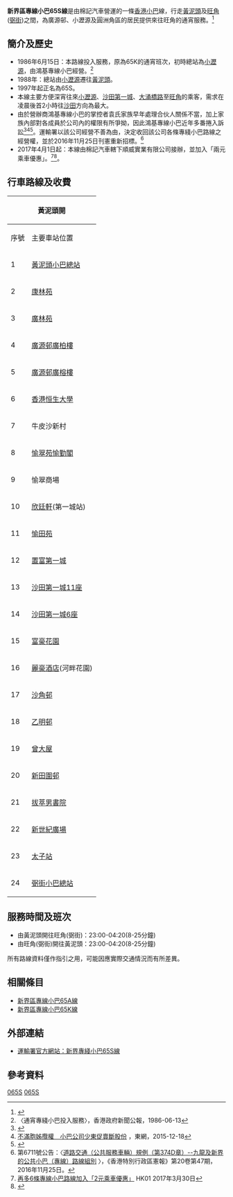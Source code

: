 {{Infobox bus route
|代表圖像=
|圖像說明=
|經營者=棉記汽車
|路線用車=[[豐田Coaster|豐田Coaster]]
|起站=[[黃泥頭|黃泥頭]]
|主要途經地點=[[廣源邨|廣源邨]]、[[愉翠苑|愉翠苑]]、[[沙田第一城|沙田第一城]]、[[富豪花園|富豪花園]]、[[麗豪酒店|麗豪酒店]]、[[乙明邨|乙明邨]]、[[新田圍邨|新田圍邨]]、[[獅子山隧道|獅子山隧道]]、[[窩打老道|窩打老道]]
|訖站=[[旺角|旺角]]([[弼街|弼街]])
|路線性質=
|全程行駛里程=
|全程行車時間=
|起站服務時間=23:00-04:40
|訖站服務時間=23:00-04:40
|班次頻率=8-25分鐘一班
|特別班次=
|全程收費=$14.0
|分段收費站點=獅子山隧道公路往黃泥頭：$7.4<br>小瀝源路往黃泥頭：$3.9
|服務時間以外替代路線=
|主要競爭交通=
|備註=
|走線圖=GN65SRtMap.png
|走線圖說明=
}}
'''新界區專線小巴65S線'''是由棉記汽車營運的一條[[香港小巴|香港小巴]]線，行走[[黃泥頭公共運輸交匯處|黃泥頭]]及[[旺角|旺角]]([[弼街|弼街]])之間，為廣源邨、小瀝源及圓洲角區的居民提供來往旺角的通宵服務。<ref>{{Cite web |url=http://www.681busterminal.com/version2/index.php?fi=a201&id=308 |title=681巴士總站 - 新界65S線 |access-date=2011-04-30 |archive-url=https://web.archive.org/web/20170331024709/http://www.681busterminal.com/version2/index.php?fi=a201&id=308 |archive-date=2017-03-31 |dead-url=no }}</ref>

==簡介及歷史==
*1986年6月15日：本路線投入服務，原為65K的通宵班次，初時總站為[[小瀝源|小瀝源]]，由鴻基專線小巴經營。<ref>〈通宵專綫小巴投入服務〉，香港政府新聞公報，1986-06-13</ref>
*1988年：總站由[[小瀝源|小瀝源]]遷往[[黃泥頭公共運輸交匯處|黃泥頭]]。
*1997年起正名為65S。
*本線主要方便深宵往來[[小瀝源|小瀝源]]、[[沙田第一城|沙田第一城]]、[[大涌橋路|大涌橋路]]至[[旺角|旺角]]的乘客，需求在凌晨後首2小時往[[沙田區|沙田]]方向為最大。
*由於營辦商鴻基專線小巴的掌控者袁氏家族早年處理合伙人關係不當，加上家族內部對各成員於公司內的權限有所爭拗，因此鴻基專線小巴近年多番捲入訴訟<ref>{{Cite web |url=http://legalref.judiciary.gov.hk/doc/judg/word/vetted/other/ch/2003/HCA004252_2003.doc |title=香港特別行政區 - 高等法院原訟法庭 - 民事司法管轄權 - 案件編號2003年第4252號 |access-date=2018-07-24 |archive-url=https://web.archive.org/web/20160106132124/http://legalref.judiciary.gov.hk/doc/judg/word/vetted/other/ch/2003/HCA004252_2003.doc |archive-date=2016-01-06 |dead-url=no }}</ref><ref>[http://hk.on.cc/hk/bkn/cnt/news/20151218/bkn-20151218141338755-1218_00822_001.html 不滿胞姊攬權　小巴公司少東促賣斷股份] {{Wayback|url=http://hk.on.cc/hk/bkn/cnt/news/20151218/bkn-20151218141338755-1218_00822_001.html |date=20180724062931 }}，東網，2015-12-18</ref><ref>{{Cite web |url=http://202.125.90.12/cnt/news/20120204/00176_072.html |title=東方日報：法庭：小股東興訟 專線巴公司判賠（2012年2月4日） |access-date=2018年7月24日 |archive-url=https://web.archive.org/web/20180724062724/http://202.125.90.12/cnt/news/20120204/00176_072.html |archive-date=2018年7月24日 |dead-url=no }}</ref>。運輸署以該公司經營不善為由，決定收回該公司各條專綫小巴路線之經營權，並於2016年11月25日刊憲重新招標。<ref>第6711號公告：〈[http://www.gld.gov.hk/egazette/pdf/20162047/cgn201620476711.pdf 道路交通（公共服務車輛）規例（第374D章）--九龍及新界的公共小巴（專線）路線組別] {{Wayback|url=http://www.gld.gov.hk/egazette/pdf/20162047/cgn201620476711.pdf |date=20180211185932 }}〉，《香港特別行政區憲報》第20卷第47期，2016年11月25日。</ref>
*2017年4月1日起：本線由棉記汽車轄下順威實業有限公司接辦，並加入「兩元乘車優惠」。<ref>[https://www.hk01.com/%E7%A4%BE%E6%9C%83%E6%96%B0%E8%81%9E/81360/%E5%86%8D%E5%A4%9A%E5%85%AD%E6%A2%9D%E5%B0%88%E7%B7%9A%E5%B0%8F%E5%B7%B4%E8%B7%AF%E7%B7%9A%E5%8A%A0%E5%85%A5-%E5%85%A9%E5%85%83%E4%B9%98%E8%BB%8A%E5%84%AA%E6%83%A0 再多6條專線小巴路線加入「2元乘車優惠」] {{Wayback|url=https://www.hk01.com/%E7%A4%BE%E6%9C%83%E6%96%B0%E8%81%9E/81360/%E5%86%8D%E5%A4%9A%E5%85%AD%E6%A2%9D%E5%B0%88%E7%B7%9A%E5%B0%8F%E5%B7%B4%E8%B7%AF%E7%B7%9A%E5%8A%A0%E5%85%A5-%E5%85%A9%E5%85%83%E4%B9%98%E8%BB%8A%E5%84%AA%E6%83%A0 |date=20180417105622 }}HK01 2017年3月30日</ref><ref>{{Cite web |url=https://www.td.gov.hk/filemanager/tc/content_13/ta_65k_170401_chi.pdf |title=運輸署交通通告-〈新界專線小巴第 65A 號線(黃泥頭-沙田市中心)、第 65K 線(黃泥頭-火炭站)(循環線)、第 65S 號線(黃泥頭-旺角站)通宵路線、第 66K 號線(九肚-沙田站)(循環線)、第 67A 號線(碩門邨-沙田站)、第 67K 號線(亞公角-沙田站)更換營辦商及調整車費〉 |access-date=2020-02-28 |archive-date=2021-01-16 |archive-url=https://web.archive.org/web/20210116235721/https://www.td.gov.hk/filemanager/tc/content_13/ta_65k_170401_chi.pdf |dead-url=no }}</ref>。

==行車路線及收費==
{| class="wikitable" style="text-align: center"
! colspan="4" |黃泥頭開!! colspan="4" |旺角弼街開
|-
!序號!!主要車站位置!!街道!!收費!!序號!!主要車站位置!!街道!!收費
|-
|1|| colspan="2" |[[黃泥頭巴士總站|黃泥頭小巴總站]]|| rowspan="23" |$14.0||1||[[弼街|弼街小巴總站]]||[[弼街|弼街]]||$14.0
|-
|2||[[康林苑|康林苑]]|| rowspan="3" |[[小瀝源路|小瀝源路]]||2||[[新田圍邨|新田圍邨]]||[[獅子山隧道公路|獅子山隧道公路]]|| rowspan="6" |$7.4
|-
|3||[[廣林苑|廣林苑]]||3||[[曾大屋|曾大屋]]|| rowspan="5" |[[大涌橋路|大涌橋路]]
|-
|4||[[廣源邨|廣源邨廣柏樓]]||4||[[乙明邨|乙明邨]]
|-
|5||[[廣源邨|廣源邨廣榕樓]]|| rowspan="2" |廣善街||5||[[沙角邨|沙角邨]]
|-
|6||[[香港恒生大學|香港恒生大學]]||6||[[麗豪酒店|麗豪酒店]](河畔花園)
|-
|7||牛皮沙新村|| rowspan="4" |牛皮沙街||7||[[富豪花園|富豪花園]]
|-
|8||[[愉翠苑|愉翠苑愉勤閣]]||8||小瀝源草地滾球場||[[小瀝源路|小瀝源路]]|| rowspan="11" |$3.9
|-
|9||愉翠商場||9||[[置富第一城|置富第一城]]|| rowspan="2" |銀城街
|-
|10||[[欣廷軒|欣廷軒]](第一城站)||10||[[愉田苑|愉田苑]]
|-
|11||[[愉田苑|愉田苑]]|| rowspan="3" |銀城街||11||[[欣廷軒|欣廷軒]](第一城站)||插桅杆街
|-
|12||[[置富第一城|置富第一城]]||12||[[愉翠苑|愉翠苑]]|| rowspan="2" |牛皮沙街
|-
|13||[[沙田第一城|沙田第一城11座]]||13||牛皮沙新村
|-
|14||[[沙田第一城|沙田第一城6座]]|| rowspan="6" |[[大涌橋路|大涌橋路]]||14||[[香港恒生大學|香港恒生大學]]|| rowspan="3" |廣善街
|-
|15||[[富豪花園|富豪花園]]||15||[[廣源邨|廣源邨廣榕樓]]
|-
|16||[[麗豪酒店|麗豪酒店]](河畔花園)||16||[[廣源邨|廣源邨廣柏樓]]
|-
|17||[[沙角邨|沙角邨]]||17||[[帝堡城|帝堡城]]|| rowspan="2" |[[小瀝源路|小瀝源路]]
|-
|18||[[乙明邨|乙明邨]]||18||康林苑停車場
|-
|19||[[曾大屋|曾大屋]]||19|| colspan="2" |[[黃泥頭巴士總站|黃泥頭小巴總站]]||N/A
|-
|20||[[新田圍邨|新田圍邨]]||[[獅子山隧道公路|獅子山隧道公路]]|| colspan="4" rowspan="5" |
|-
|21||[[拔萃男書院|拔萃男書院]]|| rowspan="2" |[[太子道西|太子道西]]
|-
|22||[[新世紀廣場|新世紀廣場]]
|-
|23||[[太子站|太子站]]||[[西洋菜南街|西洋菜南街]]
|-
|24||[[弼街|弼街小巴總站]]||[[弼街|弼街]]||N/A
|}

==服務時間及班次==
*由黃泥頭開往旺角(弼街)：23:00-04:20(8-25分鐘)
*由旺角(弼街)開往黃泥頭：23:00-04:20(8-25分鐘)

所有路線資料僅作指引之用，可能因應實際交通情況而有所差異。

==相關條目==
*[[新界區專線小巴65A線|新界區專線小巴65A線]]
*[[新界區專線小巴65K線|新界區專線小巴65K線]]

==外部連結==
*[http://hketransport.td.gov.hk/ris_page/get_gmb_detail.php?route_id=2281lang=TC 運輸署官方網站：新界專綫小巴65S線] {{Wayback|url=http://hketransport.td.gov.hk/ris_page/get_gmb_detail.php?route_id=2281lang=TC |date=20161221013123 }}

==參考資料==
<references />
{{棉記汽車}}
{{沙田區小巴路線列表}}
{{油尖旺區小巴路線列表}}
[[Category:新界區小巴路線|065S]]
[[Category:沙田區小巴路線|065S]]